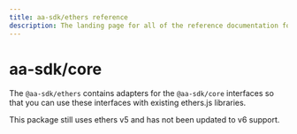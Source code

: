```yaml
---
title: aa-sdk/ethers reference
description: The landing page for all of the reference documentation for @aa-sdk/ethers
---
```


# aa-sdk/core

The `@aa-sdk/ethers` contains adapters for the `@aa-sdk/core` interfaces so that you can use these interfaces with existing ethers.js libraries.

<Note>
  This package still uses ethers v5 and has not been updated to v6 support.
</Note>
